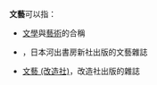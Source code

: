 '''文藝'''可以指：
* [[文學|文學]]與[[藝術|藝術]]的合稱
* {{link-ja|文藝 (日本雜誌)|文藝}}，日本河出書房新社出版的文藝雜誌
* [[文藝_(改造社)|文藝 (改造社)]]，改造社出版的雜誌
{{消歧義|W文|cat=二字消歧义}}